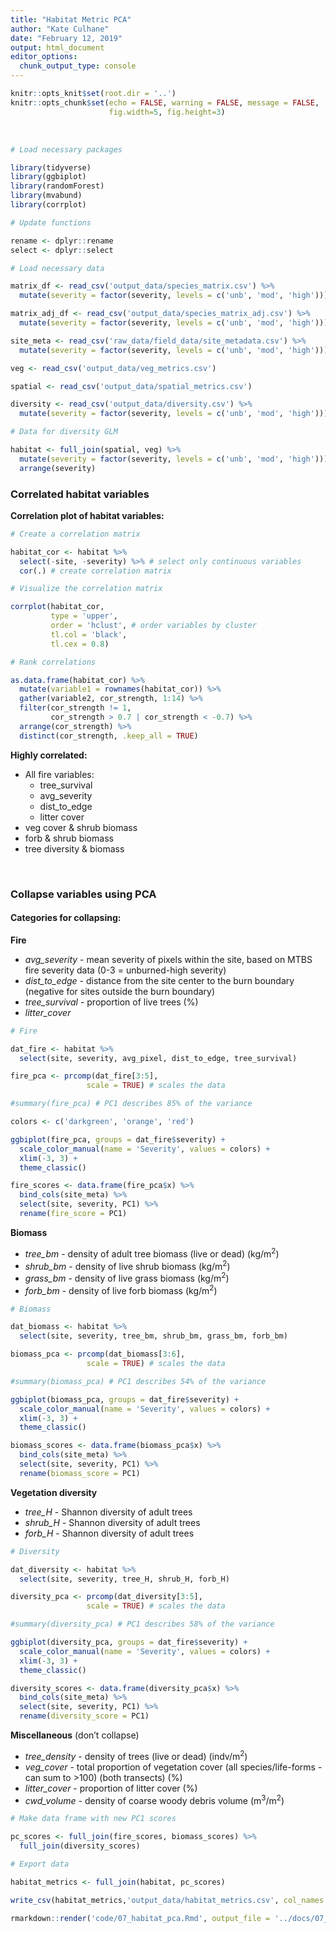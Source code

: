 ```yaml
---
title: "Habitat Metric PCA"
author: "Kate Culhane"
date: "February 12, 2019"
output: html_document
editor_options: 
  chunk_output_type: console
---
```


```r
knitr::opts_knit$set(root.dir = '..')
knitr::opts_chunk$set(echo = FALSE, warning = FALSE, message = FALSE,
                      fig.width=5, fig.height=3)
```

<br>

```r

# Load necessary packages

library(tidyverse)
library(ggbiplot)
library(randomForest)
library(mvabund)
library(corrplot)

# Update functions

rename <- dplyr::rename
select <- dplyr::select

# Load necessary data

matrix_df <- read_csv('output_data/species_matrix.csv') %>% 
  mutate(severity = factor(severity, levels = c('unb', 'mod', 'high')))

matrix_adj_df <- read_csv('output_data/species_matrix_adj.csv') %>% 
  mutate(severity = factor(severity, levels = c('unb', 'mod', 'high')))

site_meta <- read_csv('raw_data/field_data/site_metadata.csv') %>% 
  mutate(severity = factor(severity, levels = c('unb', 'mod', 'high')))

veg <- read_csv('output_data/veg_metrics.csv')

spatial <- read_csv('output_data/spatial_metrics.csv')

diversity <- read_csv('output_data/diversity.csv') %>% 
  mutate(severity = factor(severity, levels = c('unb', 'mod', 'high')))

```


```r

# Data for diversity GLM

habitat <- full_join(spatial, veg) %>% 
  mutate(severity = factor(severity, levels = c('unb', 'mod', 'high'))) %>% 
  arrange(severity)

```


### Correlated habitat variables

**Correlation plot of habitat variables:**

```r

# Create a correlation matrix

habitat_cor <- habitat %>% 
  select(-site, -severity) %>% # select only continuous variables
  cor(.) # create correlation matrix

# Visualize the correlation matrix

corrplot(habitat_cor,
         type = 'upper',
         order = 'hclust', # order variables by cluster
         tl.col = 'black',
         tl.cex = 0.8)

# Rank correlations

as.data.frame(habitat_cor) %>% 
  mutate(variable1 = rownames(habitat_cor)) %>%
  gather(variable2, cor_strength, 1:14) %>% 
  filter(cor_strength != 1,
         cor_strength > 0.7 | cor_strength < -0.7) %>% 
  arrange(cor_strength) %>% 
  distinct(cor_strength, .keep_all = TRUE)

```

**Highly correlated:**

- All fire variables:
  - tree_survival
  - avg_severity
  - dist_to_edge
  - litter cover
- veg cover & shrub biomass
- forb & shrub biomass
- tree diversity & biomass

<br>

### Collapse variables using PCA

#### Categories for collapsing:

**Fire**

- *avg_severity* - mean severity of pixels within the site, based on MTBS fire severity data (0-3 = unburned-high severity)
- *dist_to_edge* - distance from the site center to the burn boundary (negative for sites outside the burn boundary)
- *tree_survival* - proportion of live trees (%)
- *litter_cover*

```r

# Fire

dat_fire <- habitat %>% 
  select(site, severity, avg_pixel, dist_to_edge, tree_survival)

fire_pca <- prcomp(dat_fire[3:5],
                 scale = TRUE) # scales the data

#summary(fire_pca) # PC1 describes 85% of the variance

colors <- c('darkgreen', 'orange', 'red')

ggbiplot(fire_pca, groups = dat_fire$severity) +
  scale_color_manual(name = 'Severity', values = colors) +
  xlim(-3, 3) +
  theme_classic()

fire_scores <- data.frame(fire_pca$x) %>% 
  bind_cols(site_meta) %>% 
  select(site, severity, PC1) %>% 
  rename(fire_score = PC1)

```

**Biomass**  

- *tree_bm* - density of adult tree biomass (live or dead) (kg/m^2^)
- *shrub_bm* - density of live shrub biomass (kg/m^2^)
- *grass_bm* - density of live grass biomass (kg/m^2^)
- *forb_bm* - density of live forb biomass (kg/m^2^)

```r

# Biomass

dat_biomass <- habitat %>% 
  select(site, severity, tree_bm, shrub_bm, grass_bm, forb_bm)

biomass_pca <- prcomp(dat_biomass[3:6],
                 scale = TRUE) # scales the data

#summary(biomass_pca) # PC1 describes 54% of the variance

ggbiplot(biomass_pca, groups = dat_fire$severity) +
  scale_color_manual(name = 'Severity', values = colors) +
  xlim(-3, 3) +
  theme_classic()

biomass_scores <- data.frame(biomass_pca$x) %>% 
  bind_cols(site_meta) %>% 
  select(site, severity, PC1) %>% 
  rename(biomass_score = PC1)

```

**Vegetation diversity**

- *tree_H* - Shannon diversity of adult trees
- *shrub_H* - Shannon diversity of adult trees
- *forb_H* - Shannon diversity of adult trees

```r

# Diversity

dat_diversity <- habitat %>% 
  select(site, severity, tree_H, shrub_H, forb_H)

diversity_pca <- prcomp(dat_diversity[3:5],
                 scale = TRUE) # scales the data

#summary(diversity_pca) # PC1 describes 58% of the variance

ggbiplot(diversity_pca, groups = dat_fire$severity) +
  scale_color_manual(name = 'Severity', values = colors) +
  xlim(-3, 3) +
  theme_classic()

diversity_scores <- data.frame(diversity_pca$x) %>% 
  bind_cols(site_meta) %>% 
  select(site, severity, PC1) %>% 
  rename(diversity_score = PC1)

```

**Miscellaneous** (don't collapse)

- *tree_density* - density of trees (live or dead) (indv/m^2^)
- *veg_cover* - total proportion of vegetation cover (all species/life-forms - can sum to >100) (both transects) (%)
- *litter_cover* - proportion of litter cover (%)
- *cwd_volume* - density of coarse woody debris volume (m^3^/m^2^)

```r

# Make data frame with new PC1 scores

pc_scores <- full_join(fire_scores, biomass_scores) %>% 
  full_join(diversity_scores)

# Export data

habitat_metrics <- full_join(habitat, pc_scores)

write_csv(habitat_metrics,'output_data/habitat_metrics.csv', col_names = TRUE)

```

```r

rmarkdown::render('code/07_habitat_pca.Rmd', output_file = '../docs/07_habitat_pca.html')

```
